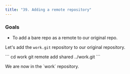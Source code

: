 ```yaml
---
title: "39. Adding a remote repository"
---
```


### Goals

- To add a bare repo as a remote to our original repo.

Let's add the `work.git` repository to our original repository.

<Run>
```
cd work
git remote add shared ../work.git
```
</Run>

<p className="highlight">We are now in the `work` repository.</p>